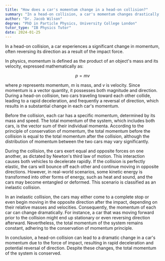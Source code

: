 ```yaml
---
title: "How does a car's momentum change in a head-on collision?"
summary: "In a head-on collision, a car's momentum changes drastically, often reversing direction due to the impact force."
author: "Dr. Jacob Wilson"
degree: "PhD in Particle Physics, University College London"
tutor_type: "IB Physics Tutor"
date: 2024-01-25
---
```


In a head-on collision, a car experiences a significant change in momentum, often reversing its direction as a result of the impact force.

In physics, momentum is defined as the product of an object's mass and its velocity, expressed mathematically as:

$$
p = mv
$$

where $p$ represents momentum, $m$ is mass, and $v$ is velocity. Since momentum is a vector quantity, it possesses both magnitude and direction. During a head-on collision, two cars traveling toward each other collide, leading to a rapid deceleration, and frequently a reversal of direction, which results in a substantial change in each car's momentum.

Before the collision, each car has a specific momentum, determined by its mass and speed. The total momentum of the system, which includes both cars, is the vector sum of their individual momenta. According to the principle of conservation of momentum, the total momentum before the collision is equal to the total momentum after the collision, although the distribution of momentum between the two cars may vary significantly.

During the collision, the cars exert equal and opposite forces on one another, as dictated by Newton's third law of motion. This interaction causes both vehicles to decelerate rapidly. If the collision is perfectly elastic, the cars will bounce off each other and continue moving in opposite directions. However, in real-world scenarios, some kinetic energy is transformed into other forms of energy, such as heat and sound, and the cars may become entangled or deformed. This scenario is classified as an inelastic collision.

In an inelastic collision, the cars may either come to a complete stop or even begin moving in the opposite direction after the impact, depending on their relative masses and velocities. Consequently, the momentum of each car can change dramatically. For instance, a car that was moving forward prior to the collision might end up stationary or even reversing direction afterward. Nevertheless, the total momentum of the system remains constant, adhering to the conservation of momentum principle.

In conclusion, a head-on collision can lead to a dramatic change in a car's momentum due to the force of impact, resulting in rapid deceleration and potential reversal of direction. Despite these changes, the total momentum of the system is conserved.
    